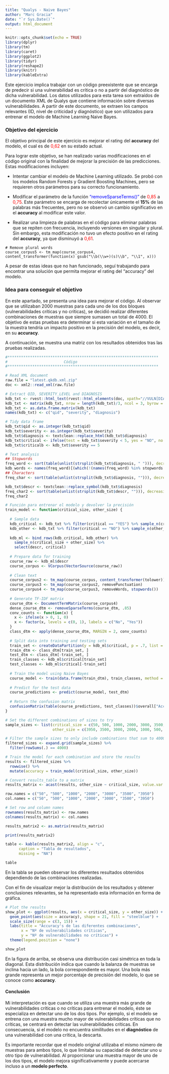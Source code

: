 ---
title: "Qualys - Naive Bayes"
author: "Marc Gracia"
date: "`r Sys.Date()`"
output: html_document
---

```{r setup, include=FALSE}
knitr::opts_chunk$set(echo = TRUE)
library(dplyr)
library(tm)
library(caret)
library(ggplot2)
library(tidyr)
library(reshape2)
library(knitr)
library(kableExtra)

```


Este ejercicio implica trabajar con un código preexistente que se encarga de predecir si una vulnerabilidad es crítica o no a partir del diagnóstico de dicha vulnerabilidad. Los datos utilizados para esta tarea son extraídos de un documento XML de Qualys que contiene información sobre diversas vulnerabilidades. A partir de este documento, se extraen los campos relevantes (ID, nivel de criticidad y diagnóstico) que son utilizados para entrenar el modelo de Machine Learning Naive Bayes.


<h3>Objetivo del ejercicio</h3>

El objetivo principal de este ejercicio es mejorar el rating del **accuracy** del modelo, el cual es de <font color="red">0,62</font> en su estado actual.


Para lograr este objetivo, se han realizado varias modificaciones en el código original con la finalidad de mejorar la precisión de las predicciones. Estas modificaciones incluyen:


- Intentar cambiar el modelo de Machine Learning utilizado. Se probó con los modelos Random Forests y Gradient Boosting Machines, pero se requieren otros parámetros para su correcto funcionamiento.

- Modificar el parámetro de la función <font color="blue">"removeSparseTerms()"</font> de <font color="red">0,85</font> a <font color="red">0,75</font>. Este parámetro se encarga de recolectar únicamente el **15%** de las palabras más frecuentes, pero no se observó un cambio significativo en el **accuracy** al modificar este valor.

- Realizar una limpieza de palabras en el código para eliminar palabras que se repiten con frecuencia, incluyendo versiones en singular y plural. Sin embargo, esta modificación no tuvo un efecto positivo en el rating del **accuracy**, ya que disminuyó a <font color="red">0,61</font>.


```{text example}
# Remove plural words
course_corpus5 <- tm_map(course_corpus4, content_transformer(function(x) gsub("\\b(\\w+)(s)\\b", "\\1", x)))

```

A pesar de estas ideas que no han funcionado, seguí trabajando para encontrar una solución que permita mejorar el rating del "accuracy" del modelo.

<h3>Idea para conseguir el objetivo</h3>

En este apartado, se presenta una idea para mejorar el código. Al observar que se utilizaban 2000 muestras para cada uno de los dos bloques (vulnerabilidades críticas y no críticas), se decidió realizar diferentes combinaciones de muestras que siempre sumasen un total de 4000. El objetivo de estas pruebas era determinar si esta variación en el tamaño de la muestra tendría un impacto positivo en la precisión del modelo, es decir, en su **accuracy**.

A continuación, se muestra una matriz con los resultados obtenidos tras las pruebas realizadas.


```{r read_raw, include=FALSE}

#*******************************************************************
#                         Código
#*******************************************************************

# Read XML document
raw.file = "latest.qkdb.xml.zip"
doc <- xml2::read_xml(raw.file)

# Extract QID, SEVERITY_LEVEL and DIAGNOSIS
kdb_txt <- rvest::html_text(rvest::html_elements(doc, xpath="//VULN[DIAGNOSIS]/*[self::QID or self::SEVERITY_LEVEL or self::DIAGNOSIS]"))
kdb_txt <- matrix(kdb_txt, nrow = length(kdb_txt)/3, ncol = 3, byrow = TRUE)
kdb_txt <- as.data.frame.matrix(kdb_txt)
names(kdb_txt) <- c("qid", "severity", "diagnosis")
```


```{r tidy_data, include=FALSE}
# Tidy data frame
kdb_txt$qid <- as.integer(kdb_txt$qid)
kdb_txt$severity <- as.integer(kdb_txt$severity)
kdb_txt$diagnosis <- textclean::replace_html(kdb_txt$diagnosis)
kdb_txt$critical <- ifelse(test = kdb_txt$severity < 5, yes = "NO", no = "YES")
kdb_txt$criticalb <- kdb_txt$severity == 5
```

```{r test_analysis, include=FALSE}
# Text analysis
## Stopwords
freq_word <- sort(table(unlist(strsplit(kdb_txt$diagnosis, " "))), decreasing = TRUE)
kdb_words <- names(freq_word)[(which(!(names(freq_word) %in% stopwords::stopwords())))]
## Characters
freq_char <- sort(table(unlist(strsplit(kdb_txt$diagnosis, ""))), decreasing = TRUE)

kdb_txt$descr <- textclean::replace_symbol(kdb_txt$diagnosis)
freq_char2 <- sort(table(unlist(strsplit(kdb_txt$descr, ""))), decreasing = TRUE)
freq_char2
```

```{r function, include=FALSE}
# Función para entrenar el modelo y devolver la precisión
train_model <- function(critical_size, other_size) {
  
  # Sample data
  kdb_critical <- kdb_txt %>% filter(critical == "YES") %>% sample_n(critical_size)
  kdb_other <- kdb_txt %>% filter(critical == "NO") %>% sample_n(other_size)
  
  kdb_ml <- bind_rows(kdb_critical, kdb_other) %>% 
    sample_n(critical_size + other_size) %>% 
    select(descr, critical)
  
  # Prepare data for training
  course_raw <- kdb_ml$descr
  course_corpus <- VCorpus(VectorSource(course_raw))
  
  # Clean text
  course_corpus2 <- tm_map(course_corpus, content_transformer(tolower))
  course_corpus3 <- tm_map(course_corpus2, removePunctuation)
  course_corpus4 <- tm_map(course_corpus3, removeWords, stopwords())
  
  # Generate TF-IDF matrix
  course_dtm <- DocumentTermMatrix(course_corpus4)
  dense_course_dtm <- removeSparseTerms(course_dtm, .85)
  conv_counts <- function(x) {
    x <- ifelse(x > 0, 1, 0)
    x <- factor(x, levels = c(0, 1), labels = c("No", "Yes"))
  }
  class_dtm <- apply(dense_course_dtm, MARGIN = 2, conv_counts)
  
  # Split data into training and testing sets
  train_set <- createDataPartition(y = kdb_ml$critical, p = .7, list = FALSE)
  train_dtm <- class_dtm[train_set, ]
  test_dtm <- class_dtm[-train_set, ]
  train_classes <- kdb_ml$critical[train_set]
  test_classes <- kdb_ml$critical[-train_set]
  
  # Train the model using Naive Bayes
  course_model <- train(data.frame(train_dtm), train_classes, method = "nb")
  
  # Predict for the test data
  course_predictions <- predict(course_model, test_dtm)
  
  # Return the confusion matrix
  confusionMatrix(table(course_predictions, test_classes))$overall["Accuracy"]
}
```

```{r define_samples, include=FALSE}
# Set the different combinations of sizes to try
sample_sizes <- list(critical_size = c(50, 500, 1000, 2000, 3000, 3500, 3950),
                     other_size = c(3950, 3500, 3000, 2000, 1000, 500, 50))

# Filter the sample sizes to only include combinations that sum to 4000
filtered_sizes <- expand.grid(sample_sizes) %>%
  filter(rowSums(.) == 4000)
```

```{r train_model, include=FALSE}
# Train the model for each combination and store the results
results <- filtered_sizes %>%
  rowwise() %>%
  mutate(accuracy = train_model(critical_size, other_size))
```

```{r print_table, include=FALSE}
# Convert results_table to a matrix
results_matrix <- acast(results, other_size ~ critical_size, value.var = "accuracy")

row.names = c("50", "500", "1000", "2000", "3000", "3500", "3950") 
col.names = c("50", "500", "1000", "2000", "3000", "3500", "3950")

# Set row and column names
rownames(results_matrix) <- row.names
colnames(results_matrix) <- col.names

results_matrix2 <- as.matrix(results_matrix)

print(results_matrix2)
```

```{r show_matrix, include=FALSE}
table <- kable(results_matrix2, align = "c", 
      caption = "Tabla de resultados",
      missing = "NA")
```


```{r show_table, echo=FALSE}
table
```



En la tabla se pueden observar los diferentes resultados obtenidos dependiendo de las combinaciones realizadas. 

Con el fin de visualizar mejor la distribución de los resultados y obtener conclusiones relevantes, se ha representado esta información en forma de gráfica.

```{r plot_results, include=FALSE}
# Plot the results
show_plot <- ggplot(results, aes(x = critical_size, y = other_size)) +
  geom_point(aes(size = accuracy), shape = 21, fill = "steelblue") +
  scale_size(range = c(3, 15)) +
  labs(title = "Accuracy's de las diferentes combinaciones",
       x = "Nº de vulnerabilidades críticas",
       y = "Nº de vulnerabilidades no críticas") +
  theme(legend.position = "none") 

```

```{r show_plot, echo=FALSE}

show_plot

```


En la figura de arriba, se observa una distribución casi simétrica en toda la diagonal. Esta distribución indica que cuando la balanza de muestras se inclina hacia un lado, la bola correspondiente es mayor. Una bola más grande representa un mejor porcentaje de precisión del modelo, lo que se conoce como **accuracy**.

<h4>**Conclusión**</h4>

Mi interpretación es que cuando se utiliza una muestra más grande de vulnerabilidades críticas o no críticas para entrenar el modelo, éste se especializa en detectar uno de los dos tipos. Por ejemplo, si el modelo se entrena con una muestra mucho mayor de vulnerabilidades críticas que no críticas, se centrará en detectar las vulnerabilidades críticas. En consecuencia, si el modelo no encuentra similitudes en el **diagnóstico** de una vulnerabilidad con una crítica, la descarta.

Es importante recordar que el modelo original utilizaba el mismo número de muestras para ambos tipos, lo que limitaba su capacidad de detectar uno u otro tipo de vulnerabilidad. Al proporcionar una muestra mayor de uno de los dos tipos, el modelo mejora significativamente y puede acercarse incluso a un **modelo perfecto**.
